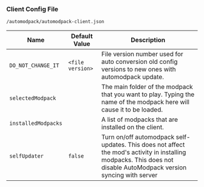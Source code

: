 ### Client Config File

`/automodpack/automodpack-client.json`

| Name                | Default Value    | Description                                                                                                                                                         |
|---------------------|------------------|---------------------------------------------------------------------------------------------------------------------------------------------------------------------|
| `DO_NOT_CHANGE_IT`  | `<file version>` | File version number used for auto conversion old config versions to new ones with automodpack update.                                                               |
| `selectedModpack`   |                  | The main folder of the modpack that you want to play. Typing the name of the modpack here will cause it to be loaded.                                               |
| `installedModpacks` |                  | A list of modpacks that are installed on the client.                                                                                                                |
| `selfUpdater`       | `false`          | Turn on/off automodpack self-updates. This does not affect the mod's activity in installing modpacks. This does not disable AutoModpack version syncing with server |
